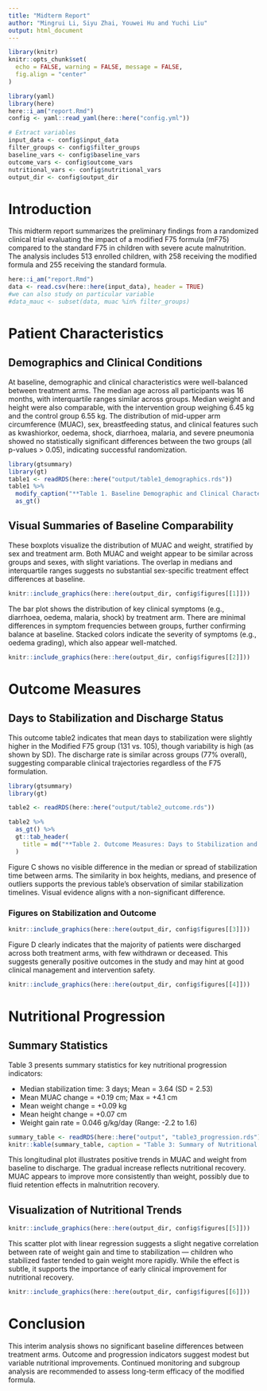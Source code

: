 ```yaml
---
title: "Midterm Report"
author: "Mingrui Li, Siyu Zhai, Youwei Hu and Yuchi Liu"
output: html_document
---
```


```r
library(knitr)
knitr::opts_chunk$set(
  echo = FALSE, warning = FALSE, message = FALSE,
  fig.align = "center"
)
```


```r
library(yaml)
library(here)
here::i_am("report.Rmd")
config <- yaml::read_yaml(here::here("config.yml"))

# Extract variables
input_data <- config$input_data
filter_groups <- config$filter_groups
baseline_vars <- config$baseline_vars
outcome_vars <- config$outcome_vars
nutritional_vars <- config$nutritional_vars
output_dir <- config$output_dir
```

# Introduction

This midterm report summarizes the preliminary findings from a randomized clinical trial evaluating the impact of a modified F75 formula (mF75) compared to the standard F75 in children with severe acute malnutrition. The analysis includes 513 enrolled children, with 258 receiving the modified formula and 255 receiving the standard formula.



```r
here::i_am("report.Rmd")
data <- read.csv(here::here(input_data), header = TRUE)
#we can also study on particular variable
#data_mauc <- subset(data, muac %in% filter_groups)
```

# Patient Characteristics
## Demographics and Clinical Conditions
At baseline, demographic and clinical characteristics were well-balanced between treatment arms. The median age across all participants was 16 months, with interquartile ranges similar across groups. Median weight and height were also comparable, with the intervention group weighing 6.45 kg and the control group 6.55 kg. The distribution of mid-upper arm circumference (MUAC), sex, breastfeeding status, and clinical features such as kwashiorkor, oedema, shock, diarrhoea, malaria, and severe pneumonia showed no statistically significant differences between the two groups (all p-values > 0.05), indicating successful randomization.

```r
library(gtsummary)
library(gt)
table1 <- readRDS(here::here("output/table1_demographics.rds"))
table1 %>%
  modify_caption("**Table 1. Baseline Demographic and Clinical Characteristics**") %>%
  as_gt()
```
## Visual Summaries of Baseline Comparability
These boxplots visualize the distribution of MUAC and weight, stratified by sex and treatment arm. Both MUAC and weight appear to be similar across groups and sexes, with slight variations. The overlap in medians and interquartile ranges suggests no substantial sex-specific treatment effect differences at baseline.

```r
knitr::include_graphics(here::here(output_dir, config$figures[[1]]))
```


The bar plot shows the distribution of key clinical symptoms (e.g., diarrhoea, oedema, malaria, shock) by treatment arm. There are minimal differences in symptom frequencies between groups, further confirming balance at baseline. Stacked colors indicate the severity of symptoms (e.g., oedema grading), which also appear well-matched.

```r
knitr::include_graphics(here::here(output_dir, config$figures[[2]]))
```

# Outcome Measures
## Days to Stabilization and Discharge Status

This outcome table2 indicates that mean days to stabilization were slightly higher in the Modified F75 group (131 vs. 105), though variability is high (as shown by SD). The discharge rate is similar across groups (77% overall), suggesting comparable clinical trajectories regardless of the F75 formulation.
```r

library(gtsummary)
library(gt)

table2 <- readRDS(here::here("output/table2_outcome.rds"))

table2 %>%
  as_gt() %>%
  gt::tab_header(
    title = md("**Table 2. Outcome Measures: Days to Stabilization and Discharge Status**")
  )


```

Figure C shows no visible difference in the median or spread of stabilization time between arms. The similarity in box heights, medians, and presence of outliers supports the previous table’s observation of similar stabilization timelines. Visual evidence aligns with a non-significant difference.

### Figures on Stabilization and Outcome

```r
knitr::include_graphics(here::here(output_dir, config$figures[[3]]))
```

Figure D clearly indicates that the majority of patients were discharged across both treatment arms, with few withdrawn or deceased. This suggests generally positive outcomes in the study and may hint at good clinical management and intervention safety.


```r
knitr::include_graphics(here::here(output_dir, config$figures[[4]]))
```



# Nutritional Progression
## Summary Statistics

Table 3 presents summary statistics for key nutritional progression indicators:

- Median stabilization time: 3 days; Mean = 3.64 (SD = 2.53)
- Mean MUAC change = +0.19 cm; Max = +4.1 cm
- Mean weight change = +0.09 kg
- Mean height change = +0.07 cm
- Weight gain rate = 0.046 g/kg/day (Range: -2.2 to 1.6)

```r
summary_table <- readRDS(here::here("output", "table3_progression.rds"))
knitr::kable(summary_table, caption = "Table 3: Summary of Nutritional Progression Over Time")
```


This longitudinal plot illustrates positive trends in MUAC and weight from baseline to discharge. The gradual increase reflects nutritional recovery. MUAC appears to improve more consistently than weight, possibly due to fluid retention effects in malnutrition recovery.

## Visualization of Nutritional Trends
```r
knitr::include_graphics(here::here(output_dir, config$figures[[5]]))
```

This scatter plot with linear regression suggests a slight negative correlation between rate of weight gain and time to stabilization — children who stabilized faster tended to gain weight more rapidly. While the effect is subtle, it supports the importance of early clinical improvement for nutritional recovery.


```r
knitr::include_graphics(here::here(output_dir, config$figures[[6]]))
```

# Conclusion

This interim analysis shows no significant baseline differences between treatment arms. Outcome and progression indicators suggest modest but variable nutritional improvements. Continued monitoring and subgroup analysis are recommended to assess long-term efficacy of the modified formula.
